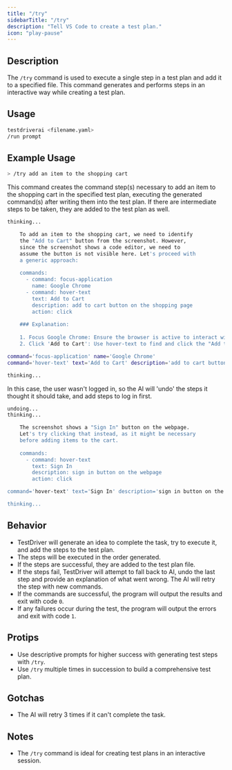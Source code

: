 ```yaml
---
title: "/try"
sidebarTitle: "/try"
description: "Tell VS Code to create a test plan."
icon: "play-pause"
---
```


## Description
The `/try` command is used to execute a single step in a test plan and add it to a specified file. This command generates and performs steps in an interactive way while creating a test plan.

## Usage
```bash
testdriverai <filename.yaml>
/run prompt
```

## Example Usage
```bash
> /try add an item to the shopping cart
```
This command creates the command step(s) necessary to add an item to the shopping cart in the specified test plan, executing the generated command(s) after writing them into the test plan. If there are intermediate steps to be taken, they are added to the test plan as well.

```bash
thinking...

    To add an item to the shopping cart, we need to identify
    the "Add to Cart" button from the screenshot. However,
    since the screenshot shows a code editor, we need to
    assume the button is not visible here. Let's proceed with
    a generic approach:
    
    commands:
      - command: focus-application
        name: Google Chrome
      - command: hover-text
        text: Add to Cart
        description: add to cart button on the shopping page
        action: click
    
    ### Explanation:
    
    1. Focus Google Chrome: Ensure the browser is active to interact with the shopping page.
    2. Click 'Add to Cart': Use hover-text to find and click the "Add to Cart" button, assuming it's present on the shopping page.

command='focus-application' name='Google Chrome'
command='hover-text' text='Add to Cart' description='add to cart button on the shopping page' action='click'

thinking...
```

In this case, the user wasn't logged in, so the AI will 'undo' the steps it thought it should take, and add steps to log in first.

```bash
undoing...
thinking...

    The screenshot shows a "Sign In" button on the webpage.
    Let's try clicking that instead, as it might be necessary
    before adding items to the cart.
    
    commands:
      - command: hover-text
        text: Sign In
        description: sign in button on the webpage
        action: click

command='hover-text' text='Sign In' description='sign in button on the webpage' action='click'

thinking...
```


## Behavior
- TestDriver will generate an idea to complete the task, try to execute it, and add the steps to the test plan.
- The steps will be executed in the order generated.
- If the steps are successful, they are added to the test plan file.
- If the steps fail, TestDriver will attempt to fall back to AI, undo the last step and provide an explanation of what went wrong. The AI will retry the step with new commands.
- If the commands are successful, the program will output the results and exit with code `0`.
- If any failures occur during the test, the program will output the errors and exit with code `1`.

## Protips
- Use descriptive prompts for higher success with generating test steps with `/try`.
- Use `/try` multiple times in succession to build a comprehensive test plan.

## Gotchas
- The AI will retry 3 times if it can't complete the task.

## Notes
- The `/try` command is ideal for creating test plans in an interactive session.
